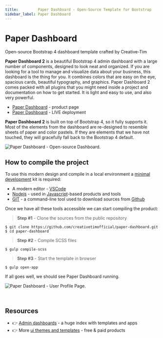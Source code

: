 ```yaml
---
title:         Paper Dashboard - Open-Source Template for Bootstrap 
sidebar_label: Paper Dashboard
---
```


# Paper Dashboard

<SubHeading>Open-source Bootstrap 4 dashboard template crafted by Creative-Tim</SubHeading>

**Paper Dashboard 2** is a beautiful Bootstrap 4 admin dashboard with a large number of components, designed to look neat and organized. If you are looking for a tool to manage and visualize data about your business, this dashboard is the thing for you. It combines colors that are easy on the eye, spacious cards, beautiful typography, and graphics. Paper Dashboard 2 comes packed with all plugins that you might need inside a project and documentation on how to get started. It is light and easy to use, and also very powerful.

- [Paper Dashboard](https://bit.ly/3ol6Tg3) - product page
- [Paper Dashboard](https://bit.ly/3eNrlmU) - LIVE deployment

**Paper Dashboard 2** is built on top of Bootstrap 4, so it fully supports it. Most of the elements from the dashboard are re-designed to resemble sheets of paper and color pastels. If they are elements that we have not touched, they will gracefully fall back to the Bootstrap 4 default.

![Paper Dashboard - Open-source Dashboard.](../../../static/assets/paper-dashboard.jpg)

## How to compile the project

To use this modern design and compile in a local environment a [minimal development](../tutorials/minimal-programming-kit.mdx) kit is required:

- A modern editor - [VSCode](https://code.visualstudio.com/)
- [Nodejs](https://nodejs.org/en/) - used in [Javascript](https://developer.mozilla.org/en-US/docs/Web/JavaScript)-based products and tools
- [GIT](https://git-scm.com/) - a command-line tool used to download sources from [Github](https://github.com/)

Once we have all these tools accessible we can start compiling the product:

> **Step #1** - Clone the sources from the public repository

```
$ git clone https://github.com/creativetimofficial/paper-dashboard.git
$ cd paper-dashboard
```

> **Step #2** - Compile SCSS files

```
$ gulp compile-scss
```

> **Step #3** - Start the template in browser

```
$ gulp open-app
```

If all goes well, we should see Paper Dashboard running.

![Paper Dashboard - User Profile Page. ](../../../static/assets/paper-dashboard-user-profile.jpg)

<br />

## Resources

- 👉 [Admin dashboards](https://www.admin-dashboards.com/) - a huge index with templates and apps
- 👉 More [ui themes and templates](https://www.ui-themes.com/) - free & paid products
